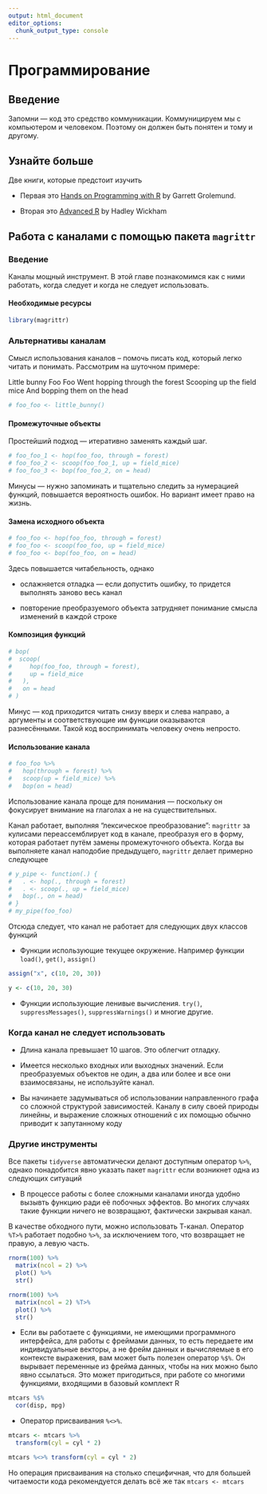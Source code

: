 ```yaml
---
output: html_document
editor_options: 
  chunk_output_type: console
---
```


# Программирование
## Введение
Запомни --- код это средство коммуникации.
Коммуницируем мы с компьютером и человеком.
Поэтому он должен быть понятен и тому и другому.

## Узнайте больше

Две книги, которые предстоит изучить

* Первая это [Hands on Programming with R](https://www.amazon.com/dp/1449359019/ref=cm_sw_su_dp) by Garrett Grolemund.

* Вторая это [Advanced R](http://adv-r.had.co.nz) by Hadley Wickham

## Работа с каналами с помощью пакета `magrittr`

### Введение

Каналы мощный инструмент. В этой главе познакомимся как с ними работать, когда следует и когда не следует использовать.

#### Необходимые ресурсы

```r
library(magrittr)
```

### Альтернативы каналам

Смысл использования каналов -- помочь писать код, который легко читать и понимать. Рассмотрим на шуточном примере:

<div class="question">
Little bunny Foo Foo
Went hopping through the forest
Scooping up the field mice
And bopping them on the head
</div>

```r
# foo_foo <- little_bunny()
```


#### Промежуточные объекты

Простейший подход --- итеративно заменять каждый шаг.

```r
# foo_foo_1 <- hop(foo_foo, through = forest)
# foo_foo_2 <- scoop(foo_foo_1, up = field_mice)
# foo_foo_3 <- bop(foo_foo_2, on = head)
```

Минусы --- нужно запоминать и тщательно следить за нумерацией функций, повышается вероятность ошибок.
Но вариант имеет право на жизнь.

#### Замена исходного объекта

```r
# foo_foo <- hop(foo_foo, through = forest)
# foo_foo <- scoop(foo_foo, up = field_mice)
# foo_foo <- bop(foo_foo, on = head)
```

Здесь повышается читабельность, однако

* ослажняется отладка --- если допустить ошибку, то придется выполнять заново весь канал

* повторение преобразуемого объекта затрудняет понимание смысла изменений в каждой строке

#### Композиция функций

```r
# bop(
#  scoop(
#     hop(foo_foo, through = forest),
#     up = field_mice
#   ), 
#   on = head
# )
```

Минус --- код приходится читать снизу вверх и слева направо, а аргументы и соответствующие им функции оказываются разнесёнными.
Такой код воспринимать человеку очень непросто.

#### Использование канала

```r
# foo_foo %>%
#   hop(through = forest) %>%
#   scoop(up = field_mice) %>%
#   bop(on = head)
```

Использование канала проще для понимания --- поскольку он фокусирует внимание на глаголах а не на существительных.

Канал работает, выполняя "лексическое преобразование": `magrittr` за кулисами переассемблирует код в канале, преобразуя его в форму, которая работает путём замены промежуточного объекта. Когда вы выполняете канал наподобие предыдущего, `magrittr` делает примерно следующее

```r
# y_pipe <- function(.) {
#   . <- hop(., through = forest)
#   . <- scoop(., up = field_mice)
#   bop(., on = head)
# }
# my_pipe(foo_foo)
```

Отсюда следует, что канал не работает для следующих двух классов функций

* Функции использующие текущее окружение. Например функции `load()`, `get()`, `assign()`

```r
assign("x", c(10, 20, 30))

y <- c(10, 20, 30)
```

* Функции использующие ленивые вычисления. `try()`, `suppressMessages()`, `suppressWarnings()` и многие другие.

### Когда канал не следует использовать

* Длина канала превышает 10 шагов. Это облегчит отладку.

* Имеется несколько входных или выходных значений. Если преобразуемых объектов не один, а два или более и все они взаимосвязаны, не используйте канал.

* Вы начинаете задумываться об использовании направленного графа со сложной структурой зависимостей. Каналу в силу своей природы линейны, и выражение сложных отношений с их помощью обычно приводит к запутанному коду

### Другие инструменты

Все пакеты `tidyverse` автоматически делают доступным оператор `%>%`, однако понадобится явно указать пакет `magrittr` если возникнет одна из следующих ситуаций

* В процессе работы с более сложными каналами иногда удобно вызывть функцию ради её побочных эффектов. Во многих случаях такие функции ничего не возвращают, фактически закрывая канал. 

В качестве обходного пути, можно использовать Т-канал. Оператор `%T>%` работает подобно `%>%`, за исключением того, что возвращает не правую, а левую часть.

```r
rnorm(100) %>%
  matrix(ncol = 2) %>%
  plot() %>%
  str()
```

```r
rnorm(100) %>%
  matrix(ncol = 2) %T>%
  plot() %>%
  str()
```

* Если вы работаете с функциями, не имеющими программного интерфейса, для работы с фреймами данных, то есть передаете им индивидуальные векторы, а не фрейм данных и вычисляемые в его контексте выражения, вам может быть полезен оператор `%$%`. Он вырывает переменные из фрейма данных, чтобы на них можно было явно ссылаться. Это может пригодиться, при работе со многими функциями, входящими в базовый комплект R

```r
mtcars %$%
  cor(disp, mpg)
```

* Оператор присваивания `%<>%`.

```r
mtcars <- mtcars %>% 
  transform(cyl = cyl * 2)

mtcars %<>% transform(cyl = cyl * 2)
```

Но операция присваивания на столько специфичная, что для большей читаемости кода рекомендуется делать всё же так `mtcars <- mtcars`


